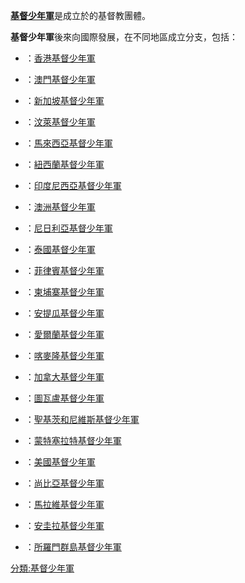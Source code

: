 '''[[基督少年軍|基督少年軍]]'''是成立於{{UK}}的基督教團體。

'''基督少年軍'''後來向國際發展，在不同地區成立分支，包括：
* {{HKG}}：[[香港基督少年軍|香港基督少年軍]]
* {{MAC}}：[[澳門基督少年軍|澳門基督少年軍]]
* {{SIN}}：[[新加坡基督少年軍|新加坡基督少年軍]]
* {{BRN}}：[[汶萊基督少年軍|汶萊基督少年軍]]
* {{MYS}}：[[馬來西亞基督少年軍|馬來西亞基督少年軍]]
* {{NZL}}：[[紐西蘭基督少年軍|紐西蘭基督少年軍]]
* {{IDN}}：[[印度尼西亞基督少年軍|印度尼西亞基督少年軍]]
* {{AUS}}：[[澳洲基督少年軍|澳洲基督少年軍]]
* {{NGA}}：[[尼日利亞基督少年軍|尼日利亞基督少年軍]]
* {{THA}}：[[泰國基督少年軍|泰國基督少年軍]]
* {{PHI}}：[[菲律賓基督少年軍|菲律賓基督少年軍]]
* {{KHM}}：[[柬埔寨基督少年軍|柬埔寨基督少年軍]]
* {{ATG}}：[[安提瓜基督少年軍|安提瓜基督少年軍]]
* {{IRL}}：[[愛爾蘭基督少年軍|愛爾蘭基督少年軍]]
* {{CMR}}：[[喀麥隆基督少年軍|喀麥隆基督少年軍]]
* {{CAN}}：[[加拿大基督少年軍|加拿大基督少年軍]]
* {{TUV}}：[[圖瓦盧基督少年軍|圖瓦盧基督少年軍]]
* {{KNA}}：[[聖基茨和尼維斯基督少年軍|聖基茨和尼維斯基督少年軍]]
* {{MSR}}：[[蒙特塞拉特基督少年軍|蒙特塞拉特基督少年軍]]
* {{USA}}：[[美國基督少年軍|美國基督少年軍]]
* {{ZMB}}：[[尚比亞基督少年軍|尚比亞基督少年軍]]
* {{MWI}}：[[馬拉維基督少年軍|馬拉維基督少年軍]]
* {{AIA}}：[[安圭拉基督少年軍|安圭拉基督少年軍]]
* {{SLB}}：[[所羅門群島基督少年軍|所羅門群島基督少年軍]]
{{disambig|cat=组织机构消歧义}}
[[分類:基督少年軍|分類:基督少年軍]]